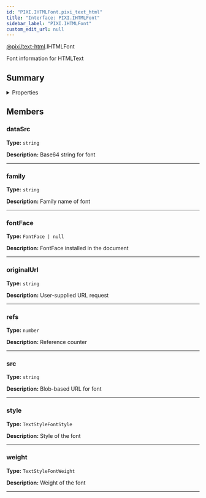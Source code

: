 ```yaml
---
id: "PIXI.IHTMLFont.pixi_text_html"
title: "Interface: PIXI.IHTMLFont"
sidebar_label: "PIXI.IHTMLFont"
custom_edit_url: null
---
```



<div class="package-name">

[@pixi/text-html](../modules/pixi_text_html).IHTMLFont

</div>


Font information for HTMLText



        

## Summary

<details><summary>Properties</summary>
<p>

| Name        | Type                              | Description                        |
| ----------- | --------------------------------- | ---------------------------------- |
| dataSrc     | <code>string</code>               | Base64 string for font             |
| family      | <code>string</code>               | Family name of font                |
| fontFace    | <code>FontFace &#124; null</code> | FontFace installed in the document |
| originalUrl | <code>string</code>               | User-supplied URL request          |
| refs        | <code>number</code>               | Reference counter                  |
| src         | <code>string</code>               | Blob-based URL for font            |
| style       | <code>TextStyleFontStyle</code>   | Style of the font                  |
| weight      | <code>TextStyleFontWeight</code>  | Weight of the font                 |

</p>
</details>
    




## Members
<article>

### dataSrc 
**Type:** <code>string</code>

**Description:** Base64 string for font

</article>


---------------------------------------

<article>

### family 
**Type:** <code>string</code>

**Description:** Family name of font

</article>


---------------------------------------

<article>

### fontFace 
**Type:** <code>FontFace &#124; null</code>

**Description:** FontFace installed in the document

</article>


---------------------------------------

<article>

### originalUrl 
**Type:** <code>string</code>

**Description:** User-supplied URL request

</article>


---------------------------------------

<article>

### refs 
**Type:** <code>number</code>

**Description:** Reference counter

</article>


---------------------------------------

<article>

### src 
**Type:** <code>string</code>

**Description:** Blob-based URL for font

</article>


---------------------------------------

<article>

### style 
**Type:** <code>TextStyleFontStyle</code>

**Description:** Style of the font

</article>


---------------------------------------

<article>

### weight 
**Type:** <code>TextStyleFontWeight</code>

**Description:** Weight of the font

</article>


---------------------------------------



  